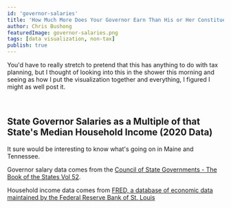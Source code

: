 ```yaml
---
id: 'governor-salaries'
title: 'How Much More Does Your Governor Earn Than His or Her Constituents?'
author: Chris Bushong
featuredImage: governor-salaries.png
tags: [data visualization, non-tax]
publish: true
---
```



You'd have to really stretch to pretend that this has anything to do with tax planning, but I thought of looking into this in the shower this morning and seeing as how I put the visualization together and everything, I figured I might as well post it.

<br />
<h2>
  State Governor Salaries as a Multiple of that State's Median Household Income
  (2020 Data)
</h2>
<GovMap />

It sure would be interesting to know what's going on in Maine and Tennessee.

Governor salary data comes from the [Council of State Governments - The Book of the States Vol 52](https://issuu.com/csg.publications/docs/bos_2020_web).

Household income data comes from [FRED, a database of economic data maintained by the Federal Reserve Bank of St. Louis](https://fred.stlouisfed.org/release/tables?eid=259515&rid=249)
